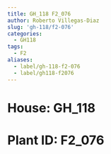 ```yaml
---
title: GH_118 F2_076
author: Roberto Villegas-Diaz
slug: 'gh-118/f2-076'
categories:
  - GH118
tags:
  - F2
aliases:
  - label/gh-118-f2-076
  - label/gh118-f2076
---
```


# **House**: GH_118
# **Plant ID**: F2_076
